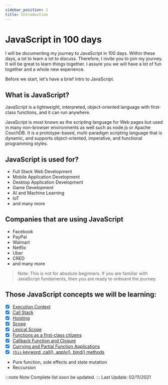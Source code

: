 ```yaml
---
sidebar_position: 1
title: Introduction
---
```


# JavaScript in 100 days

I will be documenting my journey to JavaScript in 100 days. Within these days, a lot to learn a lot to discuss. Therefore, I invite you to join my journey. It will be great to learn things together. I assure you we will have a lot of fun together and a whole new experience.

Before we start, let's have a brief intro to JavaScript.

## What is JavaScript?

JavaScript is a lightweight, interpreted, object-oriented language with first-class functions, and it can run anywhere.

JavaScript is most known as the scripting language for Web pages but used in many non-browser environments as well such as node.js or Apache CouchDB. It is a prototype-based, multi-paradigm scripting language that is dynamic, and supports object-oriented, imperative, and functional programming styles.

## JavaScript is used for?

- Full Stack Web Development
- Mobile Application Development
- Desktop Application Development
- Game Development
- AI and Machine Learning
- IoT
- and many more

## Companies that are using JavaScript

- Facebook
- PayPal
- Walmart
- Netflix
- Uber
- CRED
- and many more

> Note: This is not for absolute beginners. If you are familiar with JavaScript fundaments, then you are ready to onboard the journey.

## Those JavaScript concepts we will be learning:

- [x] [Execution Context](https://github.com/biswarup35/100-days-of-javascript/tree/main/day-one)
- [x] [Call Stack](https://github.com/biswarup35/100-days-of-javascript/tree/main/day-two)
- [x] [Hoisting](https://github.com/biswarup35/100-days-of-javascript/tree/main/day-four)
- [x] [Scope](https://github.com/biswarup35/100-days-of-javascript/tree/main/day-five)
- [x] [Lexical Scope](https://github.com/biswarup35/100-days-of-javascript/tree/main/day-six)
- [x] [Functions as a first-class citizens](https://github.com/biswarup35/100-days-of-javascript/tree/main/day-seven)
- [x] [Callback Function and Closure](https://github.com/biswarup35/100-days-of-javascript/tree/main/day-eight)
- [x] [Currying and Partial Function Applications](https://github.com/biswarup35/100-days-of-javascript/tree/main/day-nine)
- [x] [`this` keyword, call(), apply(), bind() methods](https://github.com/biswarup35/100-days-of-javascript/tree/main/day-ten)
- Pure function, side effects and state mutation
- Reccursion

:::note Note
Complete list soon be updated.
:::
Last Update: 02/11/2021
